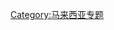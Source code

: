 {{Articles by Importance|topic=马来西亚|project=马来西亚|format=toc}}
{{马来西亚条目统计表}}
[[Category:马来西亚专题|Category:马来西亚专题]]